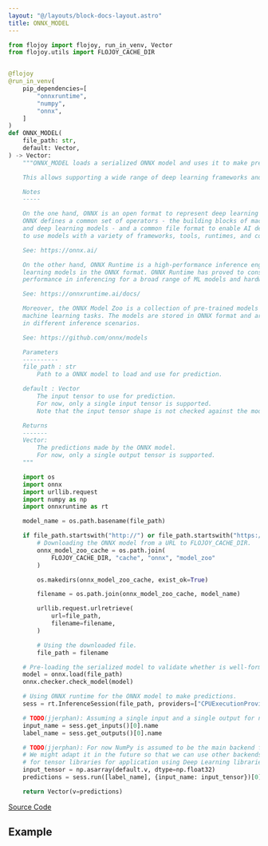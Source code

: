 ```yaml
---
layout: "@/layouts/block-docs-layout.astro"
title: ONNX_MODEL
---
```



<PythonDocsDisplay docstring={docstring} />

```python
from flojoy import flojoy, run_in_venv, Vector
from flojoy.utils import FLOJOY_CACHE_DIR


@flojoy
@run_in_venv(
    pip_dependencies=[
        "onnxruntime",
        "numpy",
        "onnx",
    ]
)
def ONNX_MODEL(
    file_path: str,
    default: Vector,
) -> Vector:
    """ONNX_MODEL loads a serialized ONNX model and uses it to make predictions using ONNX Runtime.

    This allows supporting a wide range of deep learning frameworks and hardware platforms.

    Notes
    -----

    On the one hand, ONNX is an open format to represent deep learning models.
    ONNX defines a common set of operators - the building blocks of machine learning
    and deep learning models - and a common file format to enable AI developers
    to use models with a variety of frameworks, tools, runtimes, and compilers.

    See: https://onnx.ai/

    On the other hand, ONNX Runtime is a high-performance inference engine for machine
    learning models in the ONNX format. ONNX Runtime has proved to considerably increase
    performance in inferencing for a broad range of ML models and hardware platforms.

    See: https://onnxruntime.ai/docs/

    Moreover, the ONNX Model Zoo is a collection of pre-trained models for common
    machine learning tasks. The models are stored in ONNX format and are ready to use
    in different inference scenarios.

    See: https://github.com/onnx/models

    Parameters
    ----------
    file_path : str
        Path to a ONNX model to load and use for prediction.

    default : Vector
        The input tensor to use for prediction.
        For now, only a single input tensor is supported.
        Note that the input tensor shape is not checked against the model's input shape.

    Returns
    -------
    Vector:
        The predictions made by the ONNX model.
        For now, only a single output tensor is supported.
    """

    import os
    import onnx
    import urllib.request
    import numpy as np
    import onnxruntime as rt

    model_name = os.path.basename(file_path)

    if file_path.startswith("http://") or file_path.startswith("https://"):
        # Downloading the ONNX model from a URL to FLOJOY_CACHE_DIR.
        onnx_model_zoo_cache = os.path.join(
            FLOJOY_CACHE_DIR, "cache", "onnx", "model_zoo"
        )

        os.makedirs(onnx_model_zoo_cache, exist_ok=True)

        filename = os.path.join(onnx_model_zoo_cache, model_name)

        urllib.request.urlretrieve(
            url=file_path,
            filename=filename,
        )

        # Using the downloaded file.
        file_path = filename

    # Pre-loading the serialized model to validate whether is well-formed or not.
    model = onnx.load(file_path)
    onnx.checker.check_model(model)

    # Using ONNX runtime for the ONNX model to make predictions.
    sess = rt.InferenceSession(file_path, providers=["CPUExecutionProvider"])

    # TODO(jjerphan): Assuming a single input and a single output for now.
    input_name = sess.get_inputs()[0].name
    label_name = sess.get_outputs()[0].name

    # TODO(jjerphan): For now NumPy is assumed to be the main backend for Flojoy.
    # We might adapt it in the future so that we can use other backends
    # for tensor libraries for application using Deep Learning libraries.
    input_tensor = np.asarray(default.v, dtype=np.float32)
    predictions = sess.run([label_name], {input_name: input_tensor})[0]

    return Vector(v=predictions)

```

[Source Code](https://github.com/flojoy-ai/blocks/blob/main/blocks/AI_ML/LOAD_MODEL/ONNX_MODEL/ONNX_MODEL.py)

## Example
